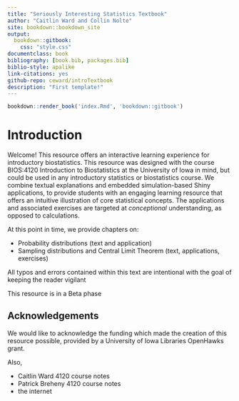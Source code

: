 ```yaml
--- 
title: "Seriously Interesting Statistics Textbook"
author: "Caitlin Ward and Collin Nolte"
site: bookdown::bookdown_site
output: 
  bookdown::gitbook:
    css: "style.css"
documentclass: book
bibliography: [book.bib, packages.bib]
biblio-style: apalike
link-citations: yes
github-repo: ceward/introTextbook
description: "First template!"
---
```



```r
bookdown::render_book('index.Rmd', 'bookdown::gitbook')
```


# Introduction {-}

Welcome! This resource offers an interactive learning experience for introductory biostatistics. This resource was designed with the course BIOS:4120 Introduction to Biostatistics at the University of Iowa in mind, but could be used in any introductory statistics or biostatistics course. We combine textual explanations and embedded simulation-based Shiny applications, to provide students with an engaging learning resource that offers an intuitive illustration of core statistical concepts. The applications and associated exercises are targeted at *conceptional* understanding, as opposed to calculations.

At this point in time, we provide chapters on:

* Probability distributions (text and application)
* Sampling distributions and Central Limit Theorem  (text, applications, exercises)

All typos and errors contained within this text are intentional with the goal of keeping the reader vigilant

::: {.infobox .hazard data-latex="hazard"}
This resource is in a Beta phase
:::



## Acknowledgements

We would like to acknowledge the funding which made the creation of this resource possible, provided by a University of Iowa Libraries OpenHawks grant.

Also, 

- Caitlin Ward 4120 course notes
- Patrick Breheny 4120 course notes
- the internet







